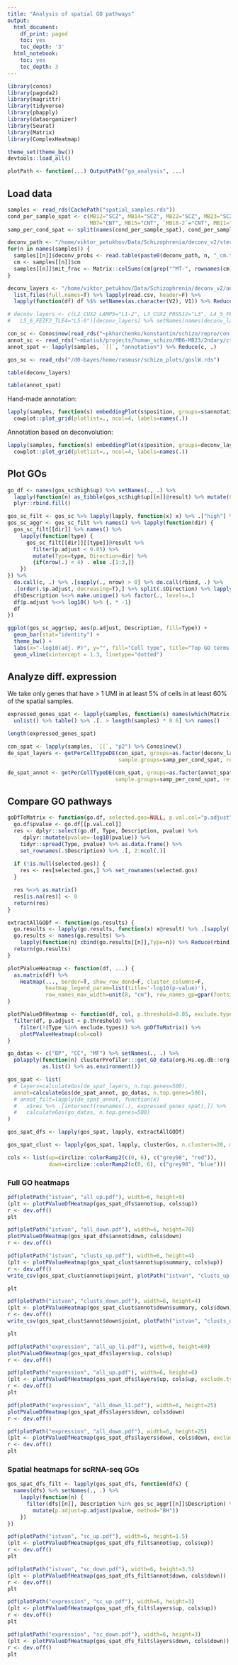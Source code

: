 ```yaml
---
title: "Analysis of spatial GO pathways"
output:
  html_document:
    df_print: paged
    toc: yes
    toc_depth: '3'
  html_notebook:
    toc: yes
    toc_depth: 3
---
```


```r
library(conos)
library(pagoda2)
library(magrittr)
library(tidyverse)
library(pbapply)
library(dataorganizer)
library(Seurat)
library(Matrix)
library(ComplexHeatmap)

theme_set(theme_bw())
devtools::load_all()

plotPath <- function(...) OutputPath("go_analysis", ...)
```

## Load data

```r
samples <- read_rds(CachePath("spatial_samples.rds"))
cond_per_sample_spat <- c(MB12="SCZ", MB14="SCZ", MB22="SCZ", MB23="SCZ", 
                          MB7="CNT", MB15="CNT", `MB18-2`="CNT", MB11="CNT")
samp_per_cond_spat <- split(names(cond_per_sample_spat), cond_per_sample_spat)

deconv_path <- "/home/viktor_petukhov/Data/Schizophrenia/deconv_v2/stereoscope_res/"
for(n in names(samples)) {
  samples[[n]]$deconv_probs <- read.table(paste0(deconv_path, n, "_cm.tsv"))
  cm <- samples[[n]]$cm
  samples[[n]]$mit_frac <- Matrix::colSums(cm[grep("^MT-", rownames(cm)),]) / Matrix::colSums(cm)
}

deconv_layers <- "/home/viktor_petukhov/Data/Schizophrenia/deconv_v2/annotation_v2/" %>% 
  list.files(full.names=T) %>% lapply(read.csv, header=F) %>% 
  lapply(function(df) df %$% setNames(as.character(V2), V1)) %>% Reduce(c, .)

# deconv_layers <- c(L2_CUX2_LAMP5="L1-2", L3_CUX2_PRSS12="L3", L4_5_FEZF2_LRRK1="L4-5", 
#   L5_6_FEZF2_TLE4="L5-6")[deconv_layers] %>% setNames(names(deconv_layers))

con_sc <- Conos$new(read_rds("~pkharchenko/konstantin/schizo/repro/con.rds"))
annot_sc <- read_rds("~mbatiuk/projects/human_schizo/MB6-MB23/2ndary/ctx_layers_SCZ_ALLEN/rds_objects/annotations_scz2.rds")
annot_spat <- lapply(samples, `[[`, "annotation") %>% Reduce(c, .)

gos_sc <- read_rds("/d0-bayes/home/rasmusr/schizo_plots/goslW.rds")

table(deconv_layers)
```

```r
table(annot_spat)
```

Hand-made annotation:

```r
lapply(samples, function(s) embeddingPlot(s$position, groups=s$annotation)) %>% 
  cowplot::plot_grid(plotlist=., ncol=4, labels=names(.))
```

Annotation based on deconvolution:

```r
lapply(samples, function(s) embeddingPlot(s$position, groups=deconv_layers)) %>% 
  cowplot::plot_grid(plotlist=., ncol=4, labels=names(.))
```

## Plot GOs

```r
go_df <- names(gos_sc$high$up) %>% setNames(., .) %>% 
  lapply(function(n) as_tibble(gos_sc$high$up[[n]]@result) %>% mutate(CellType=n)) %>% 
  plyr::rbind.fill()
```

```r
gos_sc_filt <- gos_sc %>% lapply(lapply, function(x) x) %>% .["high"] %>% .[[1]]
gos_sc_aggr <- gos_sc_filt %>% names() %>% lapply(function(dir) {
  gos_sc_filt[[dir]] %>% names() %>%
    lapply(function(type) {
      gos_sc_filt[[dir]][[type]]@result %>% 
        filter(p.adjust < 0.05) %>% 
        mutate(Type=type, Direction=dir) %>% 
        {if(nrow(.) < 4) . else .[1:3,]}
    })
}) %>% 
  do.call(c, .) %>% .[sapply(., nrow) > 0] %>% do.call(rbind, .) %>%
  .[order(.$p.adjust, decreasing=T),] %>% split(.$Direction) %>% lapply(function(df) {
  df$Description %<>% make.unique() %>% factor(., levels=.)
  df$p.adjust %<>% log10() %>% {. * -1}
  df
})
```

```r
ggplot(gos_sc_aggr$up, aes(p.adjust, Description, fill=Type)) + 
  geom_bar(stat="identity") +
  theme_bw() +
  labs(x="-log10(adj. P)", y="", fill="Cell type", title="Top GO terms for up-regulated DE genes") +
  geom_vline(xintercept = 1.3, linetype="dotted")
```

## Analyze diff. expression

We take only genes that have > 1 UMI in at least 5% of cells in at least 60% of the spatial samples.

```r
expressed_genes_spat <- lapply(samples, function(s) names(which(Matrix::rowMeans(s$cm > 1) > 0.05))) %>% 
  unlist() %>% table() %>% .[. > length(samples) * 0.6] %>% names()

length(expressed_genes_spat)
```

```r
con_spat <- lapply(samples, `[[`, "p2") %>% Conos$new()
de_spat_layers <- getPerCellTypeDE(con_spat, groups=as.factor(deconv_layers),
                                   sample.groups=samp_per_cond_spat, ref.level="CNT")

de_spat_annot <- getPerCellTypeDE(con_spat, groups=as.factor(annot_spat),
                                  sample.groups=samp_per_cond_spat, ref.level="CNT")
```

## Compare GO pathways

```r
goDfToMatrix <- function(go.df, selected.gos=NULL, p.val.col="p.adjust") {
  go.df$pvalue <- go.df[[p.val.col]]
  res <- dplyr::select(go.df, Type, Description, pvalue) %>% 
     dplyr::mutate(pvalue=-log10(pvalue)) %>% 
    tidyr::spread(Type, pvalue) %>% as.data.frame() %>%
    set_rownames(.$Description) %>% .[, 2:ncol(.)]
  
  if (!is.null(selected.gos)) {
    res <- res[selected.gos,] %>% set_rownames(selected.gos)
  }

  res %<>% as.matrix()
  res[is.na(res)] <- 0
  return(res)
}

extractAllGODf <- function(go.results) {
  go.results <- lapply(go.results, function(x) x@result) %>% .[sapply(., nrow) > 0]
  go.results <- names(go.results) %>% 
    lapply(function(n) cbind(go.results[[n]],Type=n)) %>% Reduce(rbind,.)
  return(go.results)
}

plotPValueHeatmap <- function(df, ...) {
  as.matrix(df) %>% 
    Heatmap(..., border=T, show_row_dend=F, cluster_columns=F,
            heatmap_legend_param=list(title='-log10(p-value)'), 
            row_names_max_width=unit(8, "cm"), row_names_gp=gpar(fontsize = 10))
}

plotPValueDfHeatmap <- function(df, col, p.threshold=0.05, exclude.types=NULL) {
  filter(df, p.adjust < p.threshold) %>% 
    filter(!(Type %in% exclude.types)) %>% goDfToMatrix() %>% 
    plotPValueHeatmap(col=col)
}
```

```r
go_datas <- c("BP", "CC", "MF") %>% setNames(., .) %>%
  pblapply(function(n) clusterProfiler:::get_GO_data(org.Hs.eg.db::org.Hs.eg.db, n, "ENTREZID") %>%
           as.list() %>% as.environment())
```

```r
gos_spat <- list(
  # layers=calculateGos(de_spat_layers, n.top.genes=500),
  annot=calculateGos(de_spat_annot, go_datas, n.top.genes=500),
  # annot_filt=lapply(de_spat_annot, function(x) 
  #   x$res %>% .[intersect(rownames(.), expressed_genes_spat),]) %>% 
  #   calculateGos(go_datas, n.top.genes=500)
)
```

```r
gos_spat_dfs <- lapply(gos_spat, lapply, extractAllGODf)
```

```r
gos_spat_clust <- lapply(gos_spat, lapply, clusterGos, n.clusters=20, max.pval=0.05)
```

```r
cols <- list(up=circlize::colorRamp2(c(0, 6), c("grey98", "red")),
             down=circlize::colorRamp2(c(0, 6), c("grey98", "blue")))
```

### Full GO heatmaps

```r
pdf(plotPath("istvan", "all_up.pdf"), width=6, height=9)
(plt <- plotPValueDfHeatmap(gos_spat_dfs$annot$up, cols$up))
r <- dev.off()
plt
```

```r
pdf(plotPath("istvan", "all_down.pdf"), width=6, height=70)
plotPValueDfHeatmap(gos_spat_dfs$annot$down, cols$down)
r <- dev.off()
```

```r
pdf(plotPath("istvan", "clusts_up.pdf"), width=6, height=4)
(plt <- plotPValueHeatmap(gos_spat_clust$annot$up$summary, cols$up))
r <- dev.off()
write_csv(gos_spat_clust$annot$up$joint, plotPath("istvan", "clusts_up.csv"))

plt
```

```r
pdf(plotPath("istvan", "clusts_down.pdf"), width=6, height=4)
(plt <- plotPValueHeatmap(gos_spat_clust$annot$down$summary, cols$down))
r <- dev.off()
write_csv(gos_spat_clust$annot$down$joint, plotPath("istvan", "clusts_down.csv"))

plt
```

```r
pdf(plotPath("expression", "all_up_l1.pdf"), width=6, height=60)
plotPValueDfHeatmap(gos_spat_dfs$layers$up, cols$up)
r <- dev.off()

pdf(plotPath("expression", "all_up.pdf"), width=6, height=6)
(plt <- plotPValueDfHeatmap(gos_spat_dfs$layers$up, cols$up, exclude.types="L1"))
r <- dev.off()
plt
```

```r
pdf(plotPath("expression", "all_down_l1.pdf"), width=6, height=25)
plotPValueDfHeatmap(gos_spat_dfs$layers$down, cols$down)
r <- dev.off()

pdf(plotPath("expression", "all_down.pdf"), width=6, height=25)
(plt <- plotPValueDfHeatmap(gos_spat_dfs$layers$down, cols$down, exclude.types="L1"))
r <- dev.off()
plt
```

### Spatial heatmaps for scRNA-seq GOs

```r
gos_spat_dfs_filt <- lapply(gos_spat_dfs, function(dfs) {
  names(dfs) %>% setNames(., .) %>% 
    lapply(function(n) {
      filter(dfs[[n]], Description %in% gos_sc_aggr[[n]]$Description) %>% 
        mutate(p.adjust=p.adjust(pvalue, method="BH"))
    })
})
```

```r
pdf(plotPath("istvan", "sc_up.pdf"), width=6, height=1.5)
(plt <- plotPValueDfHeatmap(gos_spat_dfs_filt$annot$up, cols$up))
r <- dev.off()
plt
```

```r
pdf(plotPath("istvan", "sc_down.pdf"), width=6, height=3.5)
(plt <- plotPValueDfHeatmap(gos_spat_dfs_filt$annot$down, cols$down))
r <- dev.off()
plt
```

```r
pdf(plotPath("expression", "sc_up.pdf"), width=6, height=3)
(plt <- plotPValueDfHeatmap(gos_spat_dfs_filt$layers$up, cols$up))
r <- dev.off()
plt
```

```r
pdf(plotPath("expression", "sc_down.pdf"), width=6, height=3)
(plt <- plotPValueDfHeatmap(gos_spat_dfs_filt$layers$down, cols$down))
r <- dev.off()
plt
```
